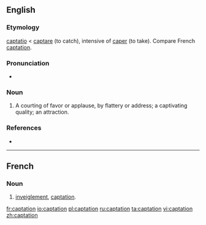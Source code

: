 ==English==

===Etymology===
{{etyl|la}} [[captatio]] < [[captare]] (to catch), intensive of [[caper]] (to take). Compare French [[#French|captation]].

===Pronunciation===
* {{IPA|\kæp'teɪʃən\}}

===Noun===
{{en-noun}}

# {{obsolete}} A courting of favor or applause, by flattery or address; a captivating quality; an attraction.

===References===
* {{R:1913}}

----

==French==

===Noun===
{{fr-noun|f}}

# {{legal|lang=fr}} [[inveiglement]], [[#English|captation]].

[[fr:captation]]
[[io:captation]]
[[pl:captation]]
[[ru:captation]]
[[ta:captation]]
[[vi:captation]]
[[zh:captation]]